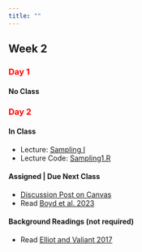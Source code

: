 ```yaml
---
title: ""
---
```


## Week 2

### [Day 1]{style="color:red;"}

#### **No Class**


### [Day 2]{style="color:red;"}

#### **In Class**

-   Lecture: <a href="/FW552/Sampling1.qmd">Sampling I</a>
-   Lecture Code: <a href="/FW552/Sampling1.R">Sampling1.R</a>

#### **Assigned | Due Next Class**

- [Discussion Post on Canvas](https://colostate.instructure.com/courses/212614/discussion_topics/2205995)
- Read <a href="/readings552/Boyd et al. 2023.pdf">Boyd et al. 2023 </a> 


#### **Background Readings (not required)**

- Read <a href="/readings552/Elliot and Valiant 2017.pdf">Elliot and Valiant 2017</a> 
